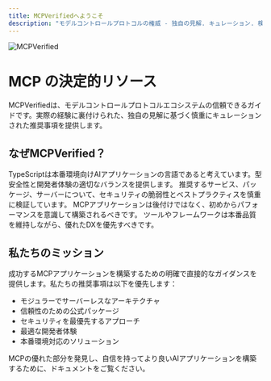 ```yaml
---
title: MCPVerifiedへようこそ
description: "モデルコントロールプロトコルの権威 - 独自の見解. キュレーション. 検証済み."
---
```


<img
  className="block"
  src="/logo/mcpv-hero.jpg"
  alt="MCPVerified"
/>

# MCP の決定的リソース

MCPVerifiedは、モデルコントロールプロトコルエコシステムの信頼できるガイドです。実際の経験に裏付けられた、独自の見解に基づく慎重にキュレーションされた推奨事項を提供します。

## なぜMCPVerified？

<CardGroup cols={2}>
  <Card
    title="TypeScriptファースト"
    icon="code"
  >
    TypeScriptは本番環境向けAIアプリケーションの言語であると考えています。型安全性と開発者体験の適切なバランスを提供します。
  </Card>
  <Card
    title="セキュリティ優先"
    icon="shield-check"
  >
    推奨するサービス、パッケージ、サーバーについて、セキュリティの脆弱性とベストプラクティスを慎重に検証しています。
  </Card>
  <Card
    title="パフォーマンスは重要"
    icon="bolt"
  >
    MCPアプリケーションは後付けではなく、初めからパフォーマンスを意識して構築されるべきです。
  </Card>
  <Card
    title="開発者体験"
    icon="laptop-code"
  >
    ツールやフレームワークは本番品質を維持しながら、優れたDXを優先すべきです。
  </Card>
</CardGroup>

## 私たちのミッション

成功するMCPアプリケーションを構築するための明確で直接的なガイダンスを提供します。私たちの推奨事項は以下を優先します：

- モジュラーでサーバーレスなアーキテクチャ
- 信頼性のための公式パッケージ
- セキュリティを最優先するアプローチ
- 最適な開発者体験
- 本番環境対応のソリューション

MCPの優れた部分を発見し、自信を持ってより良いAIアプリケーションを構築するために、ドキュメントをご覧ください。 